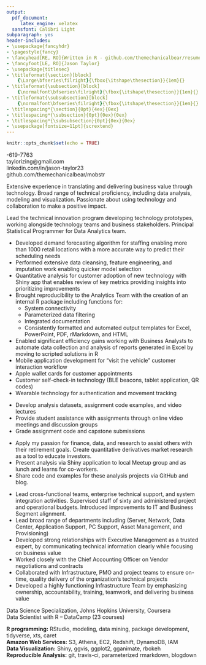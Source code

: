 ```yaml
---
output:
  pdf_document:
     latex_engine: xelatex
  sansfont: Calibri Light
subparagraph: yes
header-includes:
- \usepackage{fancyhdr}
- \pagestyle{fancy}
- \fancyhead[RE, RO]{Written in R - github.com/themechanicalbear/resume}
- \fancyfoot[LE, RO]{Jason Taylor}
- \usepackage{titlesec}
- \titleformat{\section}[block]
    {\Large\bfseries\filright}{\fbox{\itshape\thesection}}{1em}{}
- \titleformat{\subsection}[block]
    {\normalfont\bfseries\filright}{\fbox{\itshape\thesection}}{1em}{}
- \titleformat{\subsubsection}[block]
    {\normalfont\bfseries\filright}{\fbox{\itshape\thesection}}{1em}{}
- \titlespacing*{\section}{0pt}{4ex}{0ex}
- \titlespacing*{\subsection}{0pt}{0ex}{0ex}
- \titlespacing*{\subsubsection}{0pt}{0ex}{0ex}
- \usepackage[fontsize=11pt]{scrextend}
---
```



```r
knitr::opts_chunk$set(echo = TRUE)
```

\section{JASON TAYLOR}  
\raggedright\subsubsection{DATA SCIENTIST – DECISION SUPPORT}  
\raggedleft 602-619-7763  
taylorizing@gmail.com  
linkedin.com/in/jason-taylor23  
github.com/themechanicalbear/mobstr  

\raggedright\section{SUMMARY:}  

Extensive experience in translating and delivering business value through technology. Broad range of technical proficiency, including data analysis, modeling and visualization. Passionate about using technology and collaboration to make a positive impact.

\section{PROFESSIONAL EXPERIENCE:}
\subsection{DISCOUNT TIRE - 2005-PRESENT}
\subsubsection{DATA SCIENTIST – INNOVATION - 2013-PRESENT}

Lead the technical innovation program developing technology prototypes, working alongside technology teams and business stakeholders. Principal Statistical Programmer for Data Analytics team.

* Developed demand forecasting algorithm for staffing enabling more than 1000 retail locations with a more accurate way to predict their scheduling needs
* Performed extensive data cleansing, feature engineering, and imputation work enabling quicker model selection
* Quantitative analysis for customer adoption of new technology with Shiny app that enables review of key metrics providing insights into prioritizing improvements
* Brought reproducibility to the Analytics Team with the creation of an internal R package including functions for:
  + System connectivity
  + Parameterized data filtering
  + Integrated documentation
  + Consistently formatted and automated output templates for Excel, PowerPoint, PDF, rMarkdown, and HTML
* Enabled significant efficiency gains working with Business Analysts to automate data collection and analysis of reports generated in Excel by moving to scripted solutions in R
* Mobile application development for “visit the vehicle” customer interaction workflow
* Apple wallet cards for customer appointments
* Customer self-check-in technology (BLE beacons, tablet application, QR codes)
* Wearable technology for authentication and movement tracking

\pagebreak[4]
\subsection{}
\subsection{BRYAN UNIVERSITY 2018-PRESENT}
\subsubsection{TEACHING ASSISTANT – MASTER OF PUBLIC HEALTH PROGRAM}

* Develop analysis datasets, assignment code examples, and video lectures
* Provide student assistance with assignments through online video meetings and discussion groups
* Grade assignment code and capstone submissions

\subsection{THE MECHANICAL BEAR, LLC, — 2014-PRESENT}
\subsubsection{OWNER/INVESTMENT ADVISOR}

* Apply my passion for finance, data, and research to assist others with their retirement goals.  Create quantitative derivatives market research as a tool to educate investors.
* Present analysis via Shiny application to local Meetup group and as lunch and learns for co-workers.
* Share code and examples for these analysis projects via GitHub and blog.

\subsection{DISCOUNT TIRE}
\subsubsection{MANAGER, IT INFRASTRUCTURE — 2007-2013}
\subsubsection{SR. INFRASTRUCTURE ENGINEER — 2005-2007}

* Lead cross-functional teams, enterprise technical support, and system integration activities. Supervised staff of sixty and administered project and operational budgets. Introduced improvements to IT and Business Segment alignment. 
* Lead broad range of departments including (Server, Network, Data Center, Application Support, PC Support, Asset Management, and Provisioning) 
* Developed strong relationships with Executive Management as a trusted expert, by communicating technical information clearly while focusing on business value 
* Worked closely with the Chief Accounting Officer on Vendor negotiations and contracts
* Collaborated with Infrastructure, PMO and project teams to ensure on-time, quality delivery of the organization's technical projects 
* Developed a highly functioning Infrastructure Team by emphasizing ownership, accountability, training, teamwork, and delivering business value

\section{EDUCATION:}

Data Science Specialization, Johns Hopkins University, Coursera  
Data Scientist with R – DataCamp  (23 courses)

\section{TECHNICAL SKILLS:}

**R programming:** RStudio, modeling, data mining, package development, tidyverse, xts, caret  
**Amazon Web Services:** S3, Athena, EC2, Redshift, DynamoDB, IAM  
**Data Visualization:** Shiny, ggvis, ggplot2, gganimate, rbokeh  
**Reproducible Analysis:** git, travis-ci, parameterized rmarkdown, blogdown

